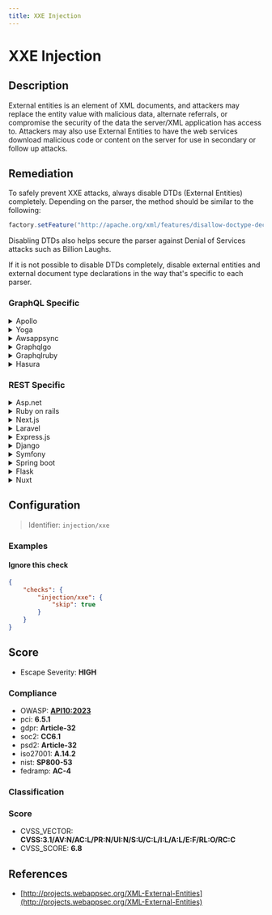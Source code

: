 ```yaml
---
title: XXE Injection
---
```


# XXE Injection

## Description

External entities is an element of XML documents, and attackers may replace the entity value with malicious data, alternate referrals, or compromise the security of the data the server/XML application has access to.
Attackers may also use External Entities to have the web services download malicious code or content on the server for use in secondary or follow up attacks.


## Remediation

To safely prevent XXE attacks, always disable DTDs (External Entities) completely. Depending on the parser, the method should be similar to the following:

```java
factory.setFeature("http://apache.org/xml/features/disallow-doctype-decl", true);
```

Disabling DTDs also helps secure the parser against Denial of Services attacks such as Billion Laughs.

If it is not possible to disable DTDs completely, disable external entities and external document type declarations in the way that's specific to each parser.



### GraphQL Specific

<details>
    <summary>Apollo</summary>

To prevent XXE in Apollo Server, ensure that any XML parsing, or libraries that parse XML, are configured to disallow the processing of external entities.

</details>

<details>
    <summary>Yoga</summary>

In Yoga, disable external entity processing in XML parsing to mitigate XXE risks.

</details>

<details>
    <summary>Awsappsync</summary>

For AWS AppSync, avoid using any XML parsing libraries that do not allow you to disable external entities. If you must parse XML, configure the parser to disable external entities.

</details>

<details>
    <summary>Graphqlgo</summary>

When using GraphQL with Go, ensure that your XML parser library is configured to ignore DOCTYPE and external entities.

</details>

<details>
    <summary>Graphqlruby</summary>

In GraphQL-Ruby, ensure that XML parsing is done with external entity processing disabled.

</details>

<details>
    <summary>Hasura</summary>

For Hasura, it's important to validate and sanitize any user-supplied XML before processing and to configure the XML parser to disable external entities.

</details>


### REST Specific

<details>
    <summary>Asp.net</summary>

In ASP.NET, use XmlReaderSettings with DtdProcessing set to Prohibit to prevent XXE.

</details>

<details>
    <summary>Ruby on rails</summary>

For Ruby on Rails applications, use Nokogiri with strict configuration to prevent XXE attacks.

</details>

<details>
    <summary>Next.js</summary>

In Next.js, ensure that any server-side XML parsing disallows the processing of external entities.

</details>

<details>
    <summary>Laravel</summary>

Laravel should use libxml settings to disable external entities when parsing XML.

</details>

<details>
    <summary>Express.js</summary>

For Express.js, use body-parser-xml and configure it to reject external entities.

</details>

<details>
    <summary>Django</summary>

In Django, use defusedxml to parse XML and prevent XXE attacks.

</details>

<details>
    <summary>Symfony</summary>

Symfony applications should use the DOMDocument class with proper configuration to prevent XXE.

</details>

<details>
    <summary>Spring boot</summary>

For Spring Boot, configure XMLInputFactory to prevent XXE attacks.

</details>

<details>
    <summary>Flask</summary>

In Flask, use lxml with proper configuration to parse XML and prevent XXE.

</details>

<details>
    <summary>Nuxt</summary>

Nuxt.js applications should ensure server-side XML parsing libraries are configured to prevent XXE.

</details>

## Configuration

> Identifier: `injection/xxe`



### Examples



#### Ignore this check

```json
{
    "checks": {
        "injection/xxe": {
            "skip": true
        }
    }
}
```




## Score

- Escape Severity: **<span className="high-severity">HIGH</span>**

### Compliance

- OWASP: **[API10:2023](https://github.com/OWASP/API-Security/blob/master/editions/2023/en/0xaa-unsafe-consumption-of-apis.md)**
- pci: **6.5.1**
- gdpr: **Article-32**
- soc2: **CC6.1**
- psd2: **Article-32**
- iso27001: **A.14.2**
- nist: **SP800-53**
- fedramp: **AC-4**

### Classification






### Score

- CVSS_VECTOR: **CVSS:3.1/AV:N/AC:L/PR:N/UI:N/S:U/C:L/I:L/A:L/E:F/RL:O/RC:C**
- CVSS_SCORE: **6.8**

## References

- [http://projects.webappsec.org/XML-External-Entities](http://projects.webappsec.org/XML-External-Entities)
  